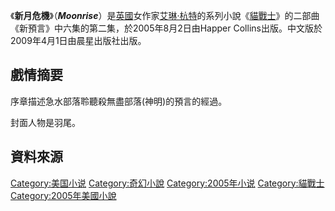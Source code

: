 {{noteTA|G1=貓戰士}}
{{Expand |time=2011-02-11T17:13:37+00:00 }} 
{{Infobox Book 
| name                 = 新月危機
| image                = [[File:Warriors_Moonrise(cover).jpg|200px]]
| image_caption        = 新月危機封面
| author               = 艾琳·杭特
| title_orig           = Moonrise
| translator           = 謝雅文
| illustrator          =
| cover_artist         = 北士品牌設計顧問
| country              = [[英國|英國]]
| language             = {{flagicon|UK}} [[英語|英語]]<br />{{flagicon|TWN}} [[繁體中文|繁體中文]]
| series               = 《[[貓戰士|貓戰士]]：新預言》
| subject              = 
| genre                = 奇幻文學
| publisher            = {{flagicon|UK}} [[哈潑·柯林斯出版社|哈潑·柯林斯出版社]]<br />{{flagicon|TWN}} [[晨星出版社|晨星出版社]]
| release_date         = 2005年8月2日<ref>[http://www.harpercollinschildrens.com/Kids/BookDetail.aspx?isbn13=9780060744526 Warriors: The New Prophecy #2: Moonrise, By Erin Hunter](HarperCollins Children's Books)</ref>
| chinese_release_date = 2009年4月1日
| media_type           = 
| pages                = 
| format               =
| isbn                 = 
| oclc                 = 
| preceded_by          = [[午夜追蹤|午夜追蹤]]
| followed_by          = [[重現家園|重現家園]]
}}

《'''新月危機'''》（'''''Moonrise'''''）是[[英國|英國]]女作家[[艾琳·杭特|艾琳·杭特]]的系列小說《[[貓戰士|貓戰士]]》的二部曲《新預言》中六集的第二集，於2005年8月2日由Happer Collins出版。中文版於2009年4月1日由晨星出版社出版。

== 戲情摘要 ==
序章描述急水部落聆聽殺無盡部落(神明)的預言的經過。

封面人物是羽尾。

== 資料來源 ==
{{reflist}}

{{Warriorcats}}

[[Category:美国小说|Category:美国小说]]
[[Category:奇幻小說|Category:奇幻小說]]
[[Category:2005年小说|Category:2005年小说]]
[[Category:貓戰士|Category:貓戰士]]
[[Category:2005年美國小說|Category:2005年美國小說]]